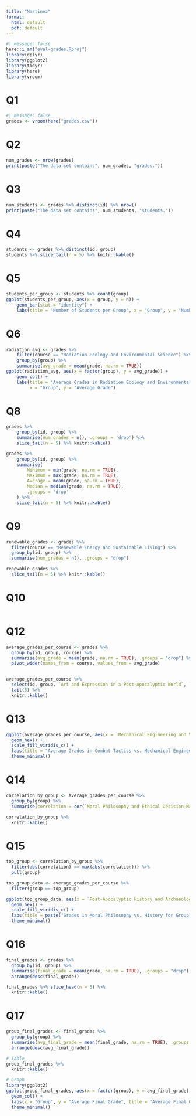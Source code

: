 ```yaml
---
title: "Martinez"
format:
  html: default
  pdf: default
---
```


```r
#| message: false
here::i_am("eval-grades.Rproj")
library(dplyr)
library(ggplot2)
library(tidyr)	
library(here)
library(vroom)
```
# Q1
```r
#| message: false
grades <- vroom(here("grades.csv"))
```

# Q2
```r
num_grades <- nrow(grades)
print(paste("The data set contains", num_grades, "grades."))
```

# Q3
```r
num_students <- grades %>% distinct(id) %>% nrow()
print(paste("The data set contains", num_students, "students."))
```

# Q4
```r
students <- grades %>% distinct(id, group)
students %>% slice_tail(n = 5) %>% knitr::kable()
```

# Q5
```r
students_per_group <- students %>% count(group)
ggplot(students_per_group, aes(x = group, y = n)) +
    geom_bar(stat = "identity") +
    labs(title = "Number of Students per Group", x = "Group", y = "Number of Students")
```


# Q6
```r
radiation_avg <- grades %>%
    filter(course == "Radiation Ecology and Environmental Science") %>%
    group_by(group) %>%
    summarise(avg_grade = mean(grade, na.rm = TRUE))
ggplot(radiation_avg, aes(x = factor(group), y = avg_grade)) +
    geom_col() +
    labs(title = "Average Grades in Radiation Ecology and Environmental Science by Group", 
         x = "Group", y = "Average Grade")
```

# Q8
```r
grades %>%
    group_by(id, group) %>%
    summarise(num_grades = n(), .groups = 'drop') %>%
    slice_tail(n = 5) %>% knitr::kable()

grades %>%
    group_by(id, group) %>%
    summarise(
        Minimum = min(grade, na.rm = TRUE),
        Maximum = max(grade, na.rm = TRUE),
        Average = mean(grade, na.rm = TRUE),
        Median = median(grade, na.rm = TRUE),
        .groups = 'drop'
    ) %>%
    slice_tail(n = 5) %>% knitr::kable()
```

# Q9
```r
renewable_grades <- grades %>%
  filter(course == "Renewable Energy and Sustainable Living") %>%
  group_by(id, group) %>%
  summarise(num_grades = n(), .groups = "drop")

renewable_grades %>%
  slice_tail(n = 5) %>% knitr::kable()
```

# Q10
```r

```

# Q12
```r
average_grades_per_course <- grades %>%
  group_by(id, group, course) %>%
  summarise(avg_grade = mean(grade, na.rm = TRUE), .groups = "drop") %>%
  pivot_wider(names_from = course, values_from = avg_grade)


average_grades_per_course %>%
  select(id, group, `Art and Expression in a Post-Apocalyptic World`, `Combat Tactics and Self-Defense`) %>%
  tail(5) %>%
  knitr::kable()
```

# Q13
```r
ggplot(average_grades_per_course, aes(x = `Mechanical Engineering and Vehicle Repair`, y = `Combat Tactics and Self-Defense`)) +
  geom_hex() +
  scale_fill_viridis_c() +
  labs(title = "Average Grades in Combat Tactics vs. Mechanical Engineering", x = "Mechanical Engineering and Vehicle Repair", y = "Combat Tactics and Self-Defense") +
  theme_minimal()

```

# Q14
```r
correlation_by_group <- average_grades_per_course %>%
  group_by(group) %>%
  summarise(correlation = cor(`Moral Philosophy and Ethical Decision-Making`, `Post-Apocalyptic History and Archaeology`, use = "complete.obs")) 

correlation_by_group %>%
  knitr::kable()

```

# Q15
```r
top_group <- correlation_by_group %>%
  filter(abs(correlation) == max(abs(correlation))) %>%
  pull(group)

top_group_data <- average_grades_per_course %>%
  filter(group == top_group)

ggplot(top_group_data, aes(x = `Post-Apocalyptic History and Archaeology`, y = `Moral Philosophy and Ethical Decision-Making`)) +
  geom_hex() +
  scale_fill_viridis_c() +
  labs(title = paste("Grades in Moral Philosophy vs. History for Group", top_group), x = "Post-Apocalyptic History and Archaeology", y = "Moral Philosophy and Ethical Decision-Making") +
  theme_minimal()

```

# Q16
```r
final_grades <- grades %>%
  group_by(id, group) %>%
  summarise(final_grade = mean(grade, na.rm = TRUE), .groups = "drop") %>%
  arrange(desc(final_grade))

final_grades %>% slice_head(n = 5) %>%
  knitr::kable() 

```

# Q17
```r
group_final_grades <- final_grades %>%
  group_by(group) %>%
  summarise(avg_final_grade = mean(final_grade, na.rm = TRUE), .groups = "drop") %>%
  arrange(desc(avg_final_grade))

# Table
group_final_grades %>%
  knitr::kable() 

# Graph
library(ggplot2)
ggplot(group_final_grades, aes(x = factor(group), y = avg_final_grade)) +
  geom_col() +
  labs(x = "Group", y = "Average Final Grade", title = "Average Final Grade per Group") +
  theme_minimal()
```







